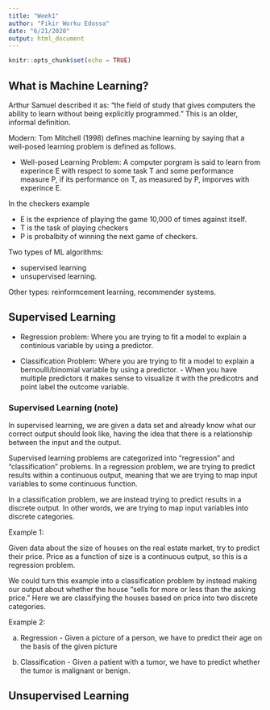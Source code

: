 ```yaml
---
title: "Week1"
author: "Fikir Worku Edossa"
date: "6/21/2020"
output: html_document
---
```


```r
knitr::opts_chunk$set(echo = TRUE)
```

## What is Machine Learning?

Arthur Samuel described it as: "the field of study that gives computers the 
ability to learn without being explicitly programmed." 
This is an older, informal definition.

Modern: Tom Mitchell (1998) defines machine learning by saying that a well-posed
learning problem is defined as follows. 

- Well-posed Learning Problem: A computer porgram is said to learn from experince
E with respect to some task T and some performance measure P, if its performance
on T, as measured by P, imporves with experince E.

In the checkers example 

- E is the exprience of playing the game 10,000 of times against itself. 
- T is the task of playing checkers
- P is probalbity of winning the next game of checkers. 


Two types of ML algorithms: 

- supervised learning
- unsupervised learning. 


Other types: reinformcement learning, recommender systems.


## Supervised Learning

- Regression problem: Where you are trying to fit a model to explain a continious
variable by using a predictor. 

- Classification Problem: Where you are trying to fit a model to explain a 
bernoulli/binomial variable by using a predictor. - When you have multiple
predictors it makes sense to visualize it with the predicotrs and point label the
outcome variable. 


### Supervised Learning (note)
In supervised learning, we are given a data set and already know what our correct
output should look like, having the idea that there is a relationship between the
input and the output.

Supervised learning problems are categorized into "regression" and "classification" 
problems. In a regression problem, we are trying to predict results within a 
continuous output, meaning that we are trying to map input variables to some 
continuous function. 

In a classification problem, we are instead trying to predict results in a 
discrete output. In other words, we are trying to map input variables into 
discrete categories.

Example 1:

Given data about the size of houses on the real estate market, try to predict 
their price. Price as a function of size is a continuous output, so this is a 
regression problem.

We could turn this example into a classification problem by instead making our 
output about whether the house "sells for more or less than the asking price." 
Here we are classifying the houses based on price into two discrete categories.

Example 2:

(a) Regression - Given a picture of a person, we have to predict their age on the
basis of the given picture

(b) Classification - Given a patient with a tumor, we have to predict whether the
tumor is malignant or benign.

## Unsupervised Learning


